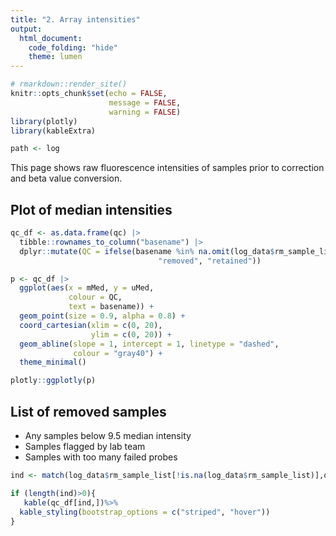 ```yaml
---
title: "2. Array intensities"
output:
  html_document:
    code_folding: "hide"
    theme: lumen
---
```


```r
# rmarkdown::render_site()
knitr::opts_chunk$set(echo = FALSE,
                      message = FALSE,
                      warning = FALSE)
library(plotly)
library(kableExtra)

path <- log
```

This page shows raw fluorescence intensities of samples prior to correction and beta value conversion.

## Plot of median intensities

```r
qc_df <- as.data.frame(qc) |> 
  tibble::rownames_to_column("basename") |> 
  dplyr::mutate(QC = ifelse(basename %in% na.omit(log_data$rm_sample_list), 
                                 "removed", "retained"))

p <- qc_df |> 
  ggplot(aes(x = mMed, y = uMed,
             colour = QC,
             text = basename)) +
  geom_point(size = 0.9, alpha = 0.8) +
  coord_cartesian(xlim = c(0, 20),
                  ylim = c(0, 20)) +
  geom_abline(slope = 1, intercept = 1, linetype = "dashed",
              colour = "gray40") +
  theme_minimal()

plotly::ggplotly(p)
```

## List of removed samples

* Any samples below 9.5 median intensity
* Samples flagged by lab team
* Samples with too many failed probes

```r
ind <- match(log_data$rm_sample_list[!is.na(log_data$rm_sample_list)],qc_df$basename)

if (length(ind)>0){
   kable(qc_df[ind,])%>%
  kable_styling(bootstrap_options = c("striped", "hover"))   
}
```
